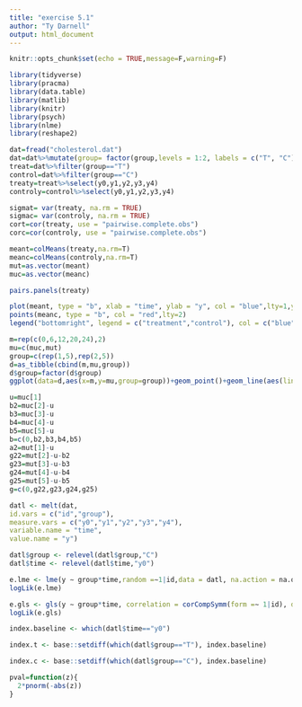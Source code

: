 ```yaml
---
title: "exercise 5.1"
author: "Ty Darnell"
output: html_document
---
```


```r
knitr::opts_chunk$set(echo = TRUE,message=F,warning=F)
```

```r
library(tidyverse)
library(pracma)
library(data.table)
library(matlib)
library(knitr)
library(psych)
library(nlme)
library(reshape2)
```

```r
dat=fread("cholesterol.dat")
dat=dat%>%mutate(group= factor(group,levels = 1:2, labels = c("T", "C")),id=factor(id))%>%rename(y0=y1,y1=y2,y2=y3,y3=y4,y4=y5)
treat=dat%>%filter(group=="T")
control=dat%>%filter(group=="C")
treaty=treat%>%select(y0,y1,y2,y3,y4)
controly=control%>%select(y0,y1,y2,y3,y4)
```

```r
sigmat= var(treaty, na.rm = TRUE)
sigmac= var(controly, na.rm = TRUE)
cort=cor(treaty, use = "pairwise.complete.obs")
corc=cor(controly, use = "pairwise.complete.obs")
```

```r
meant=colMeans(treaty,na.rm=T)
meanc=colMeans(controly,na.rm=T)
mut=as.vector(meant)
muc=as.vector(meanc)
```



```r
pairs.panels(treaty)
```

```r
plot(meant, type = "b", xlab = "time", ylab = "y", col = "blue",lty=1,ylim = range(c(meanc, meant)))
points(meanc, type = "b", col = "red",lty=2)
legend("bottomright", legend = c("treatment","control"), col = c("blue","red"),lty=c(1,2), pch = 21)
```
```r
m=rep(c(0,6,12,20,24),2)
mu=c(muc,mut)
group=c(rep(1,5),rep(2,5))
d=as_tibble(cbind(m,mu,group))
d$group=factor(d$group)
ggplot(data=d,aes(x=m,y=mu,group=group))+geom_point()+geom_line(aes(linetype=group,color=group))
```

```r
u=muc[1]
b2=muc[2]-u
b3=muc[3]-u
b4=muc[4]-u
b5=muc[5]-u
b=c(0,b2,b3,b4,b5)
a2=mut[1]-u
g22=mut[2]-u-b2
g23=mut[3]-u-b3
g24=mut[4]-u-b4
g25=mut[5]-u-b5
g=c(0,g22,g23,g24,g25)
```

```r
datl <- melt(dat,
id.vars = c("id","group"),
measure.vars = c("y0","y1","y2","y3","y4"),
variable.name = "time",
value.name = "y")
```

```r
datl$group <- relevel(datl$group,"C")
datl$time <- relevel(datl$time,"y0")
```

```r
e.lme <- lme(y ∼ group*time,random =∼1|id,data = datl, na.action = na.omit)
logLik(e.lme)
```

```r
e.gls <- gls(y ∼ group*time, correlation = corCompSymm(form =∼ 1|id), data = datl, na.action = na.omit)
logLik(e.gls)
```

```r
index.baseline <- which(datl$time=="y0")
```

```r
index.t <- base::setdiff(which(datl$group=="T"), index.baseline)
```

```r
index.c <- base::setdiff(which(datl$group=="C"), index.baseline)
```

```r
pval=function(z){
  2*pnorm(-abs(z))
}
```

